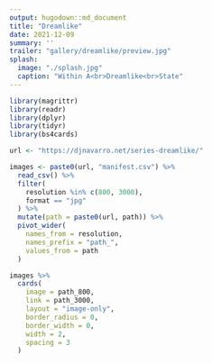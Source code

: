 ```yaml
---
output: hugodown::md_document
title: "Dreamlike"
date: 2021-12-09
summary: ''
trailer: "gallery/dreamlike/preview.jpg"
splash:
  image: "./splash.jpg"
  caption: "Within A<br>Dreamlike<br>State"
---
```


<style>
.splash-caption-tweak{
  font-size: 150%;
  font-weight: 100;
  letter-spacing: 15px;
  text-align: center;
}
</style>


```r
library(magrittr)
library(readr)
library(dplyr)
library(tidyr)
library(bs4cards)

url <- "https://djnavarro.net/series-dreamlike/"

images <- paste0(url, "manifest.csv") %>% 
  read_csv() %>% 
  filter(
    resolution %in% c(800, 3000), 
    format == "jpg"
  ) %>% 
  mutate(path = paste0(url, path)) %>% 
  pivot_wider(
    names_from = resolution, 
    names_prefix = "path_", 
    values_from = path
  ) 
```

```r
images %>%
  cards(
    image = path_800,
    link = path_3000,
    layout = "image-only", 
    border_radius = 0,
    border_width = 0, 
    width = 2,
    spacing = 3
  )  
```
